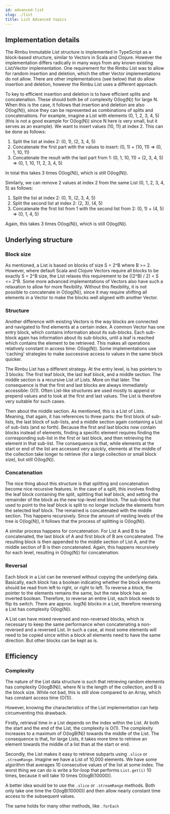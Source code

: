 ```yaml
---
id: advanced-list
slug: ./list
title: List Advanced topics
---
```


## Implementation details

The Rimbu Immutable List structure is implemented in TypeScript as a block-based structure, similar to Vectors in Scala and Clojure. However the implementation differs radically in many ways from any known existing List/Vector implementation. One requirement for the Rimbu List was to allow for random insertion and deletion, which the other Vector implementations do not allow. There are other implementations (see below) that do allow insertion and deletion, however the Rimbu List uses a different approach.

To key to efficient insertion and deletion is to have efficient splits and concatenation. These should both be of complexity O(log(N)) for large N. When this is the case, it follows that insertion and deletion are also O(log(N)), since they can be represented as combinations of splits and concatenations. For example, imagine a List with elements (0, 1, 2, 3, 4, 5) (this is not a good example for O(log(N)) since N here is very small, but it serves as an example). We want to insert values (10, 11) at index 2. This can be done as follows:

1. Split the list at index 2: (0, 1), (2, 3, 4, 5)
2. Concatenate the first part with the values to insert: (0, 1) + (10, 11) => (0, 1, 10, 11)
3. Concatenate the result with the last part from 1: (0, 1, 10, 11) + (2, 3, 4, 5) => (0, 1, 10, 11, 2, 3, 4, 5)

In total this takes 3 times O(log(N)), which is still O(log(N)).

Similarly, we can remove 2 values at index 2 from the same List (0, 1, 2, 3, 4, 5) as follows:

1. Split the list at index 2: (0, 1), (2, 3, 4, 5)
2. Split the second list at index 2: (2, 3), (4, 5)
3. Concatenate the first list from 1 with the second list from 2: (0, 1) + (4, 5) => (0, 1, 4, 5)

Again, this takes 3 times O(log(N)), which is still O(log(N)).

## Underlying structure

### Block size

As mentioned, a List is based on blocks of size S = 2^B where B >= 2. However, where default Scala and Clojure Vectors require all blocks to be exactly S = 2^B size, the List relaxes this requirement to be ((2^B) / 2) < S <= 2^B. Some more advanced implementations of Vectors also have such a relaxation to allow for more flexibility. Without this flexibility, it is not possible to concatenate in O(log(N)), since it may require shifting all elements in a Vector to make the blocks well aligned with another Vector.

### Structure

Another difference with existing Vectors is the way blocks are connected and navigated to find elements at a certain index. A common Vector has one entry block, which contains information about its sub-blocks. Each sub-block again has information about its sub-blocks, until a leaf is reached which contains the element to be retrieved. This makes all operations relatively constant in access time: O(log(N)). Some implementations use 'caching' strategies to make successive access to values in the same block quicker.

The Rimbu List has a different strategy. At the entry level, is has pointers to 3 blocks: The first leaf block, the last leaf block, and a middle section. The middle section is a recursive List of Lists. More on that later. The consequence is that the first and last blocks are always immediately accessible: O(1). Often List-like structures are used mostly to append or prepend values and to look at the first and last values. The List is therefore very suitable for such cases.

Then about the middle section. As mentioned, this is a List of Lists. Meaning, that again, it has references to three parts: the first block of sub-lists, the last block of sub-lists, and a middle section again containing a List of sub-lists (and so forth). Because the first and last blocks now contain blocks instead of elements, finding a specific element requires finding the corresponding sub-list in the first or last block, and then retrieving the element in that sub-list. The consequence is that, while elements at the start or end of the list are accessed very quickly, elements at the middle of the collection take longer to retrieve (for a large collection or small block size), but still O(log(N)).

### Concatenation

The nice thing about this structure is that splitting and concatenation become nice recursive features. In the case of a split, this involves finding the leaf block containing the split, splitting that leaf block, and setting the remainder of the block as the new top-level end block. The sub-block that used to point to the leaf block is split to no longer include the elements from the selected leaf block. The remained is concatenated with the middle section. This happens recursively. Since the amount of nesting levels of the tree is O(log(N)), it follows that the process of splitting is O(log(N)).

A similar process happens for concatenation. For List A and B to be concatenated, the last block of A and first block of B are concatenated. The resulting block is then appended to the middle section of List A, and the middle section of B is then concatenated. Again, this happens recursively for each level, resulting in O(log(N)) for concatenation.

### Reversal

Each block in a List can be reversed without copying the underlying data. Basically, each block has a boolean indicating whether the block elements should be read from left to right, or right to left. To reverse a block, the pointer to the elements remains the same, but the new block has an inverted boolean. Therefore, to reverse an entire List, each block needs to flip its switch. There are approx. log(N) blocks in a List, therefore reversing a List has complexity O(log(N)).

A List can have mixed reversed and non-reversed blocks, which is necessary to keep the same performance when concatenating a non-reversed and a reversed List. In such a case, at most some elements will need to be copied since within a block all elements need to have the same direction. But other blocks can be kept as is.

## Efficiency

### Complexity

The nature of the List data structure is such that retrieving random elements has complexity O(logB(N)), where N is the length of the collection, and B is the block size. While not bad, this is still slow compared to an Array, which has constant access time (O(1)).

However, knowing the characteristics of the List implementation can help circumventing this drawback.

Firstly, retrieval time in a List depends on the index within the List. At both the start and the end of the List, the complexity is O(1). The complexity increases to a maximum of O(logB(N)) towards the middle of the List. The consequence is that, for large Lists, it takes more time to retrieve an element towards the middle of a list than at the start or end.

Secondly, the List makes it easy to retrieve subparts using `.slice` or `.streamRange`. Imagine we have a List of 10,000 elements. We have some algorithm that averages 10 consecutive values of the list at some index. The worst thing we can do is write a for-loop that performs `List.get(i)` 10 times, because it will take 10 times O(logB(10000)).

A better idea would be to use the `.slice` or `.streamRange` methods. Both only take one time the O(logB(10000)) and then allow nearly constant time access to the subsequent values.

The same holds for many other methods, like `.forEach`
